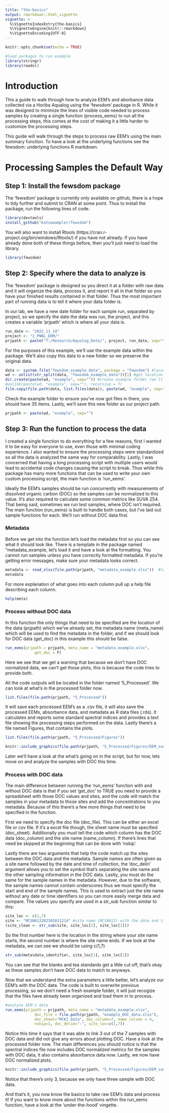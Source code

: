 ```yaml
---
title: "the-basics"
output: rmarkdown::html_vignette
vignette: >
  %\VignetteIndexEntry{the-basics}
  %\VignetteEngine{knitr::rmarkdown}
  %\VignetteEncoding{UTF-8}
---
```


```r
knitr::opts_chunk$set(echo = TRUE)

```

```r
#load packages to run example 
library(stringr)
library(readxl)
```

# Introduction

This a guide to walk through how to analyze EEM's and aborbance data collected via a Horiba Aqualog using the 'fewsdom' package in R. While it was designed to minimize the lines of visible code needed to process samples by creating a single function (process_eems) to run all the processing steps, this comes at the cost of making it a little harder to customize the processing steps. 

This guide will walk through the steps to process raw EEM's using the main summary function. To have a look at the underlying functions see the fewsdom: underlying functions R markdown. 

# Processing Samples the Default Way
## Step 1: Install the fewsdom package 

The 'fewsdom' package is currently only available on github, there is a hope to tidy further and submit to CRAN at some point. Thus to install the package, run the following lines of code.  

```r
library(devtools)
install_github("katiewampler/fewsdom")
``` 

You will also want to install Rtools (https://cran.r-project.org/bin/windows/Rtools/) if you have not already. If you have already done both of these things before, then you'll just need to load the library. 
```r
library(fewsdom)
```


## Step 2: Specify where the data to analyze is 
The 'fewsdom' package is designed so you direct it at a folder with raw data and it will organize the data, process it, and report it all in that folder so you have your finished results contained in that folder. Thus the most important part of running data is to tell it where your data folder is. 

In our lab, we have a new date folder for each sample run, separated by project, so we specify the date the data was run, the project, and this creates a variable 'prjpath' which is where all your data is. 
```r
run_date <- "2022_11_14" 
project <- "2_PNNL_DOM/" 
prjpath <- paste("T:/Research/Aqualog_Data/", project, run_date, sep="")
```

For the purposes of this example, we'll use the example data within the package. We'll also copy this data to a new folder so we preserve the original data. 
```r
data <- system.file("fewsdom_example_data", package = "fewsdom") #locate example data
wd <- unlist(str_split(data, "fewsdom_example_data"))[1] #get location of package
dir.create(paste(wd, "example", sep="")) #create example folder (we'll delete at the end)
#unlink(paste(wd, "example", sep=""), recursive = T)
file.copy(file.path(data, list.files(data)), paste(wd, "example", sep=""))  #move example files over
```
Check the example folder to ensure you've now got files in there, you should have 35 items. Lastly, we'll save this new folder as our project path. 
```r
prjpath <- paste(wd, "example", sep="")
```

## Step 3: Run the function to process the data 
I created a single function to do everything for a few reasons, first I wanted it to be easy for everyone to use, even those with minimal coding experience. I also wanted to ensure the processing steps were standardized so all the data is analyzed the same way for comparability. Lastly, I was concerned that having a long processing script with multiple users would lead to accidental code changes causing the script to break. Thus while this package has many more functions that can be used to write your own custom processing script, the main function is 'run_eems'.

Ideally the EEM's samples should be run concurrently with measurements of dissolved organic carbon (DOC) so the samples can be normalized to this value. It's also required to calculate some common metrics like SUVA 254. That being said, sometimes we run test samples, where DOC isn't required. The main function (run_eems) is built to handle both cases, but I've laid out sample functions for each. We'll run without DOC data first. 

### Metadata
Before we get into the function let's load the metadata first so you can see what it should look like. There is a template in the package named "metadata_example, let's load it and have a look at the formatting. You cannot run samples unless you have correctly formatted metadata. If you're getting error messages, make sure your metadata looks correct. 

```r
metadata <- read_xlsx(file.path(prjpath, "metadata_example.xlsx"))  #load example data
metadata 
```

For more explanation of what goes into each column pull up a help file describing each column. 

```r
help(meta) 
```


### Process without DOC data

In this function the only things that need to be specified are the location of the data (prjpath) which we've already set, the metadata name (meta_name) which will be used to find the metadata in the folder, and if we should look for DOC data (get_doc) in this example this should be false.

```r
run_eems(prjpath = prjpath, meta_name = "metadata_example.xlsx",
             get_doc = F)
```
Here we see that we get a warning that because we don't have DOC normalized data, we can't get those plots, this is because the code tries to provide both. 

All the code outputs will be located in the folder named '5_Processed'. We can look at what's in the processed folder now.

```r
list.files(file.path(prjpath, "5_Processed")) 
```
It will save each processed EEM's as a .csv file, it will also save the processed EEMs, absorbance data, and metadata as R data files (.rds). It calculates and reports some standard spectral indices and provides a text file showing the processing steps performed on the data. Lastly there's a file named Figures, that contains the plots. 

```r
list.files(file.path(prjpath, "5_Processed/Figures")) 
```
```r
knitr::include_graphics(file.path(prjpath, "5_Processed/Figures/EEM_summary_plot.png"))
```

Later we'll have a look at the what's going on in the script, but for now, lets move on and analyze the samples with DOC this time. 


### Process with DOC data
The main difference between running the 'run_eems' function with and without DOC data is that if you set 'get_doc' to TRUE you need to provide a spreadsheet with those DOC values and sites, and the code will match the samples in your metadata to those sites and add the concentrations to you metadata. Because of this there's a few more things that need to be specified in the function. 

First we need to specify the doc file (doc_file). This can be either an excel file or csv file. If it's a excel file though, the sheet name must be specified (doc_sheet). Additionally you must tell the code which column has the DOC data (doc_column) and the site name (name_column). If there's lines that need be skipped at the beginning that can be done with 'nskip'. 

Lastly there are two arguments that help the code match up the sites between the DOC data and the metadata. Sample names are often given as a site name followed by the date and time of collection, the 'doc_delin' argument allows you to set the symbol that's separating the site name and the other sampling information in the DOC data. Lastly, you must do the same for the sample names in the metadata. However, due to the software, the sample names cannot contain underscores thus we must specify the start and end of the sample names.  This is used to extract just the site name without any date or time identifiers so you can more easily merge data and compare. The values you specify are used in a str_sub function similar to this: 
```r
site_loc <- c(1,7)
site <- "MCSN012202301011214" #site name (MCSN012) with the date and time it was collected
(site_clean <- str_sub(site, site_loc[1], site_loc[2]))
```
So the first number here is the location in the string where your site name starts, the second number is where the site name ends. If we look at the metadata, we can see we should be using c(1,7)
```r
str_sub(meta$data_identifier, site_loc[1], site_loc[2])
```
You can see that the blanks and tea standards get a little cut off, that's okay as these samples don't have DOC data to match to anyways. 

Now that we understand the extra parameters a little better, let's analyze our EEM's with the DOC data. The code is built to overwrite previous processing, so we don't need a fresh example folder, it will just recogize that the files have already been organized and load them in to process. 

```r
#analyze EEM's data
run_eems(prjpath = prjpath, meta_name = "metadata_example.xlsx",
             doc_file = file.path(prjpath, "example_DOC_data.xlsx"),
             doc_sheet="MCKI Data", doc_column=7, name_column = 4,
             nskip=1, doc_delim="-", site_loc=c(1,7))
```
Notice this time it says that it was able to link 3 out of the 7 samples with DOC data and did not give any errors about plotting DOC. Have a look at the processed folder now. The main differences you should notice is that the spectral indices file now includes DOC normalized metrics for the samples with DOC data, it also contains absorbance data now. Lastly, we now have DOC normalized plots. 

```r
knitr::include_graphics(file.path(prjpath, "5_Processed/Figures/EEM_summary_plot_DOC.png"))
```
Notice that there's only 3, because we only have three sample with DOC data. 

And that's it, you now know the basics to take raw EEM's data and process it! If you want to know more about the functions within the run_eems function, have a look at the 'under-the-hood' vingette. 

